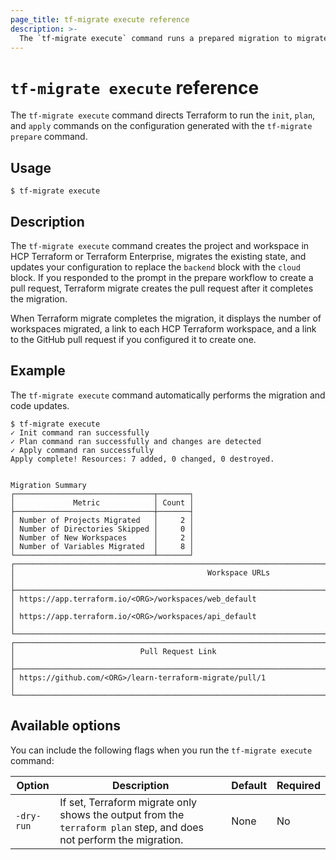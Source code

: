 ```yaml
---
page_title: tf-migrate execute reference
description: >-
  The `tf-migrate execute` command runs a prepared migration to migrate locally existing state to HCP Terraform or Terraform Enterprise.
---
```


# `tf-migrate execute` reference

The `tf-migrate execute` command directs Terraform to run the `init`, `plan`, and `apply` commands on the configuration generated with the `tf-migrate prepare` command. 

## Usage

```
$ tf-migrate execute
```

## Description

The `tf-migrate execute` command creates the project and workspace in HCP Terraform or Terraform Enterprise, migrates the existing state, and updates your configuration to replace the `backend` block with the `cloud` block. If you responded to the prompt in the prepare workflow to create a pull request, Terraform migrate creates the pull request after it completes the migration.

When Terraform migrate completes the migration, it displays the number of workspaces migrated, a link to each HCP Terraform workspace, and a link to the GitHub pull request if you configured it to create one.

## Example

The `tf-migrate execute` command automatically performs the migration and code updates. 

<CodeBlockConfig hideClipboard>

```
$ tf-migrate execute
✓ Init command ran successfully
✓ Plan command ran successfully and changes are detected
✓ Apply command ran successfully
Apply complete! Resources: 7 added, 0 changed, 0 destroyed.


Migration Summary
┌───────────────────────────────┬───────┐
│             Metric            │ Count │
├───────────────────────────────┼───────┤
│ Number of Projects Migrated   │     2 │
│ Number of Directories Skipped │     0 │
│ Number of New Workspaces      │     2 │
│ Number of Variables Migrated  │     8 │
└───────────────────────────────┴───────┘
┌───────────────────────────────────────────────────────────────────────────────────────────────────┐
│                                           Workspace URLs                                          │
├───────────────────────────────────────────────────────────────────────────────────────────────────┤
│ https://app.terraform.io/<ORG>/workspaces/web_default                       │
│ https://app.terraform.io/<ORG>/workspaces/api_default                       │
└───────────────────────────────────────────────────────────────────────────────────────────────────┘
┌────────────────────────────────────────────────────────────────────────┐
│                            Pull Request Link                           │
├────────────────────────────────────────────────────────────────────────┤
│ https://github.com/<ORG>/learn-terraform-migrate/pull/1              │
└────────────────────────────────────────────────────────────────────────┘
```

</CodeBlockConfig>


## Available options

You can include the following flags when you run the `tf-migrate execute` command:

| Option | Description | Default | Required |
| ------ | ----------- | ------- | -------- |
| `-dry-run` | If set, Terraform migrate only shows the output from the `terraform plan` step, and does not perform the migration. | None | No |